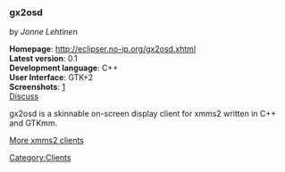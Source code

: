===gx2osd===
by ''Jonne Lehtinen''

'''Homepage''': http://eclipser.no-ip.org/gx2osd.xhtml<br />
'''Latest version''': 0.1<br />
'''Development language''': C++<br />
'''User Interface''': GTK+2<br />
'''Screenshots''': [http://eclipser.no-ip.org/gx2osd.png]<br />
[[Talk:Client:gx2osd | Discuss]]

gx2osd is a skinnable on-screen display client for xmms2 written in C++ and GTKmm.

[[XMMS2 Clients | More xmms2 clients]]

[[Category:Clients]]